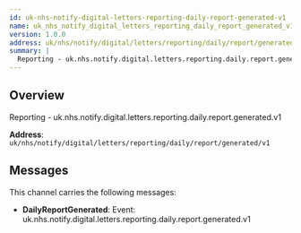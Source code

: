 ```yaml
---
id: uk-nhs-notify-digital-letters-reporting-daily-report-generated-v1
name: uk_nhs_notify_digital_letters_reporting_daily_report_generated_v1
version: 1.0.0
address: uk/nhs/notify/digital/letters/reporting/daily/report/generated/v1
summary: |
  Reporting - uk.nhs.notify.digital.letters.reporting.daily.report.generated.v1
---
```


## Overview

Reporting - uk.nhs.notify.digital.letters.reporting.daily.report.generated.v1

**Address**: `uk/nhs/notify/digital/letters/reporting/daily/report/generated/v1`

## Messages

This channel carries the following messages:

- **DailyReportGenerated**: Event: uk.nhs.notify.digital.letters.reporting.daily.report.generated.v1
